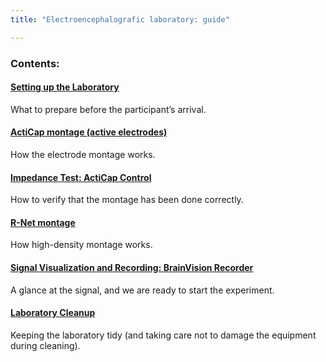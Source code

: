 ```yaml
---
title: "Electroencephalografic laboratory: guide"

---
```

### Contents:

#### [Setting up the Laboratory](eng_lab_preparation.html)

What to prepare before the participant's arrival.

#### [ActiCap montage (active electrodes)](eng_montage.html)

How the electrode montage works.

#### [Impedance Test: ActiCap Control](eng_acticapcontrol.html)

How to verify that the montage has been done correctly.

#### [R-Net montage](contents/eng/eng_rnet.html)

How high-density montage works.

#### [Signal Visualization and Recording: BrainVision Recorder](eng_bvrecorder.html)

A glance at the signal, and we are ready to start the experiment.

#### [Laboratory Cleanup](  eng_clean.html)

Keeping the laboratory tidy (and taking care not to damage the equipment during cleaning).




